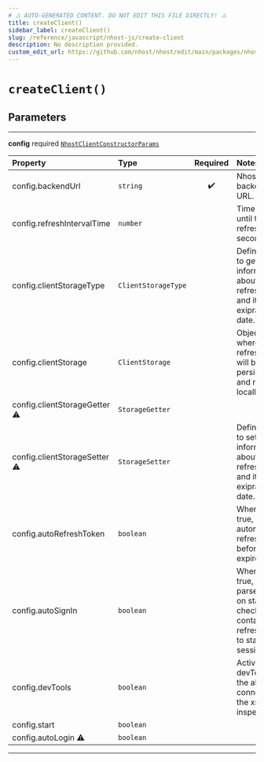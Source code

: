 ```yaml
---
# ⚠️ AUTO-GENERATED CONTENT. DO NOT EDIT THIS FILE DIRECTLY! ⚠️
title: createClient()
sidebar_label: createClient()
slug: /reference/javascript/nhost-js/create-client
description: No description provided.
custom_edit_url: https://github.com/nhost/nhost/edit/main/packages/nhost-js/src/index.ts#L3
---
```


# `createClient()`

## Parameters

---

**<span className="parameter-name">config</span>** <span className="optional-status">required</span> [`NhostClientConstructorParams`](/reference/docgen/javascript/nhost-js/types/nhost-client-constructor-params)

| Property                                                                                                                                                                                                             | Type                | Required | Notes                                                                                                             |
| :------------------------------------------------------------------------------------------------------------------------------------------------------------------------------------------------------------------- | :------------------ | :------: | :---------------------------------------------------------------------------------------------------------------- |
| <span className="parameter-name"><span className="light-grey">config.</span>backendUrl</span>                                                                                                                        | `string`            |    ✔️    | Nhost backend URL.                                                                                                |
| <span className="parameter-name"><span className="light-grey">config.</span>refreshIntervalTime</span>                                                                                                               | `number`            |          | Time interval until token refreshes, in seconds                                                                   |
| <span className="parameter-name"><span className="light-grey">config.</span>clientStorageType</span>                                                                                                                 | `ClientStorageType` |          | Define a way to get information about the refresh token and its exipration date.                                  |
| <span className="parameter-name"><span className="light-grey">config.</span>clientStorage</span>                                                                                                                     | `ClientStorage`     |          | Object where the refresh token will be persisted and read locally.                                                |
| <span className="parameter-name deprecated"><span className="light-grey">config.</span>clientStorageGetter</span> <span className="deprecation-sign" title="Use clientStorage / clientStorageType instead">⚠️</span> | `StorageGetter`     |          |                                                                                                                   |
| <span className="parameter-name deprecated"><span className="light-grey">config.</span>clientStorageSetter</span> <span className="deprecation-sign" title="Use clientStorage / clientStorageType instead">⚠️</span> | `StorageSetter`     |          | Define a way to set information about the refresh token and its exipration date.                                  |
| <span className="parameter-name"><span className="light-grey">config.</span>autoRefreshToken</span>                                                                                                                  | `boolean`           |          | When set to true, will automatically refresh token before it expires                                              |
| <span className="parameter-name"><span className="light-grey">config.</span>autoSignIn</span>                                                                                                                        | `boolean`           |          | When set to true, will parse the url on startup to check if it contains a refresh token to start the session with |
| <span className="parameter-name"><span className="light-grey">config.</span>devTools</span>                                                                                                                          | `boolean`           |          | Activate devTools e.g. the ability to connect to the xstate inspector                                             |
| <span className="parameter-name"><span className="light-grey">config.</span>start</span>                                                                                                                             | `boolean`           |          |                                                                                                                   |
| <span className="parameter-name deprecated"><span className="light-grey">config.</span>autoLogin</span> <span className="deprecation-sign" title="@alias autoSignIn - use autoSignIn instead">⚠️</span>              | `boolean`           |          |                                                                                                                   |

---
